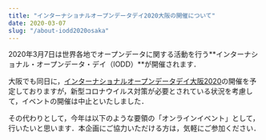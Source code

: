 ```yaml
---
title: "インターナショナルオープンデータデイ2020大阪の開催について"
date: 2020-03-07
slug: "/about-iodd2020osaka"
---
```


2020年3月7日は世界各地でオープンデータに関する活動を行う**インターナショナル・オープンデータ・デイ（IODD）**が開催されます．

大阪でも同日に，[インターナショナルオープンデータデイ大阪2020](https://www.facebook.com/events/191742092221735/)の開催を予定しておりますが，新型コロナウイルス対策が必要とされている状況を考慮して，イベントの開催は中止といたしました．

その代わりとして，今年は以下のような要領の「オンラインイベント」として，行いたいと思います．本企画にご協力いただける方は，気軽にご参加ください．
